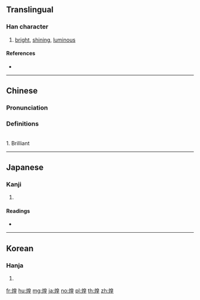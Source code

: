 ==Translingual==

===Han character===
{{Han char|rn=86|rad=火|as=09|sn=13|four=96814|canj=FHAG}}

# [[bright]], [[shining]], [[luminous]]

====References====
* {{Han ref|kx=0676.070|dkj=19181|dj=1087.120|hdz=32218.160|uh=714C|ud=29004|bh=B7D7|bd=47063}}

----

==Chinese==
{{zh-forms}}

===Pronunciation===
{{zh-pron
|m=huáng
|c=wong4
|h=pfs=
|md=
|mn=
|w=
|mc=y
|oc=y
|cat=
}}

===Definitions===
{{zh-hanzi}}<br />

1. Brilliant


----

==Japanese==

===Kanji===
{{ja-kanji|grade=|rs=火09}}

# {{defn|lang=ja|sort=火09}}

====Readings====
* {{ja-readings|on=[[こう]] (kō)|kun=[[きらめく]] (kirameku), [[きららか]] (kiraraka)}}

----

==Korean==

===Hanja===
{{ko-hanja|hangeul=황|eumhun=|rv=hwang|mr=hwang|y=hwang}}

# {{defn|lang=ko|sort=火09}}

[[fr:煌]]
[[hu:煌]]
[[mg:煌]]
[[ja:煌]]
[[no:煌]]
[[pl:煌]]
[[th:煌]]
[[zh:煌]]